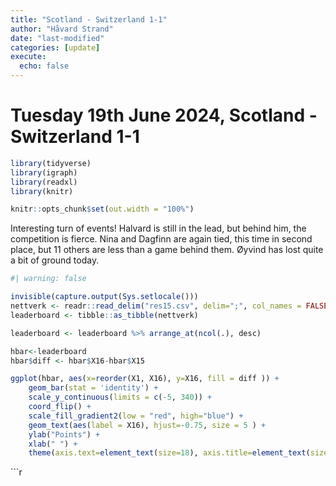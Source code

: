 ```yaml
---
title: "Scotland - Switzerland 1-1"
author: "Håvard Strand"
date: "last-modified"
categories: [update]
execute:
  echo: false
---
```


# Tuesday 19th June 2024, Scotland - Switzerland 1-1



```r

library(tidyverse)
library(igraph)
library(readxl)
library(knitr)

knitr::opts_chunk$set(out.width = "100%")

```

Interesting turn of events! Halvard is still in the lead, but behind him, the competition is fierce. Nina and Dagfinn are again tied, this time in second place, but 11 others are less than a game behind them. Øyvind has lost quite a bit of ground today.

```r
#| warning: false

invisible(capture.output(Sys.setlocale()))
nettverk <- readr::read_delim("res15.csv", delim=";", col_names = FALSE, locale = locale(encoding = "UTF-8"))
leaderboard <- tibble::as_tibble(nettverk)

leaderboard <- leaderboard %>% arrange_at(ncol(.), desc)

hbar<-leaderboard 
hbar$diff <- hbar$X16-hbar$X15

ggplot(hbar, aes(x=reorder(X1, X16), y=X16, fill = diff )) + 
    geom_bar(stat = 'identity') + 
    scale_y_continuous(limits = c(-5, 340)) +
    coord_flip() + 
    scale_fill_gradient2(low = "red", high="blue") +
    geom_text(aes(label = X16), hjust=-0.75, size = 5 ) + 
    ylab("Points") +
    xlab(" ") +
    theme(axis.text=element_text(size=18), axis.title=element_text(size=18,face="bold"))
```


```r
